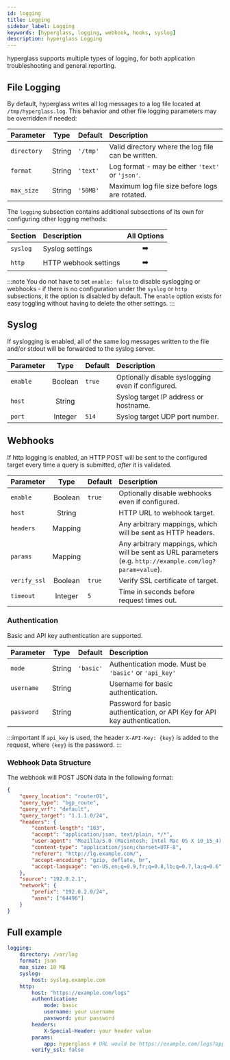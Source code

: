 ```yaml
---
id: logging
title: Logging
sidebar_label: Logging
keywords: [hyperglass, logging, webhook, hooks, syslog]
description: hyperglass Logging
---
```


hyperglass supports multiple types of logging, for both application troubleshooting and general reporting.

## File Logging

By default, hyperglass writes all log messages to a log file located at `/tmp/hyperglass.log`. This behavior and other file logging parameters may be overridden if needed:

| Parameter   |  Type  | Default  | Description                                        |
| :---------- | :----: | :------- | :------------------------------------------------- |
| `directory` | String | `'/tmp'` | Valid directory where the log file can be written. |
| `format`    | String | `'text'` | Log format - may be either `'text'` or `'json'`.   |
| `max_size`  | String | `'50MB'` | Maximum log file size before logs are rotated.     |

The `logging` subsection contains additional subsections of its own for configuring other logging methods:

| Section  | Description           |              All Options               |
| :------- | :-------------------- | :------------------------------------: |
| `syslog` | Syslog settings       |  <PageLink to="#syslog">➡️</PageLink>  |
| `http`   | HTTP webhook settings | <PageLink to="#webhooks">➡️</PageLink> |

:::note
You do not have to set `enable: false` to disable syslogging or webhooks - if there is no configuration under the `syslog` or `http` subsections, it the option is disabled by default. The `enable` option exists for easy toggling without having to delete the other settings.
:::

## Syslog

If syslogging is enabled, all of the same log messages written to the file and/or stdout will be forwarded to the syslog server.

| Parameter |  Type   | Default | Description                                       |
| :-------- | :-----: | :------ | :------------------------------------------------ |
| `enable`  | Boolean | `true`  | Optionally disable syslogging even if configured. |
| `host`    | String  |         | Syslog target IP address or hostname.             |
| `port`    | Integer | `514`   | Syslog target UDP port number.                    |

## Webhooks

If http logging is enabled, an HTTP POST will be sent to the configured target every time a query is submitted, _after_ it is validated.

| Parameter    |  Type   | Default | Description                                                                                               |
| :----------- | :-----: | :------ | :-------------------------------------------------------------------------------------------------------- |
| `enable`     | Boolean | `true`  | Optionally disable webhooks even if configured.                                                           |
| `host`       | String  |         | HTTP URL to webhook target.                                                                               |
| `headers`    | Mapping |         | Any arbitrary mappings, which will be sent as HTTP headers.                                               |
| `params`     | Mapping |         | Any arbitrary mappings, which will be sent as URL parameters (e.g. `http://example.com/log?param=value`). |
| `verify_ssl` | Boolean | `true`  | Verify SSL certificate of target.                                                                         |
| `timeout`    | Integer | `5`     | Time in seconds before request times out.                                                                 |

### Authentication

Basic and API key authentication are supported.

| Parameter  |  Type  | Default   | Description                                                               |
| :--------- | :----: | :-------- | :------------------------------------------------------------------------ |
| `mode`     | String | `'basic'` | Authentication mode. Must be `'basic'` or `'api_key'`                     |
| `username` | String |           | Username for basic authentication.                                        |
| `password` | String |           | Password for basic authentication, or API Key for API key authentication. |

:::important
If `api_key` is used, the header `X-API-Key: {key}` is added to the request, where `{key}` is the password.
:::

### Webhook Data Structure

The webhook will POST JSON data in the following format:

```json
{
    "query_location": "router01",
    "query_type": "bgp_route",
    "query_vrf": "default",
    "query_target": "1.1.1.0/24",
    "headers": {
        "content-length": "103",
        "accept": "application/json, text/plain, */*",
        "user-agent": "Mozilla/5.0 (Macintosh; Intel Mac OS X 10_15_4) AppleWebKit/537.36 (KHTML, like Gecko) Chrome/80.0.3987.163 Safari/537.36",
        "content-type": "application/json;charset=UTF-8",
        "referer": "http://lg.example.com/",
        "accept-encoding": "gzip, deflate, br",
        "accept-language": "en-US,en;q=0.9,fr;q=0.8,lb;q=0.7,la;q=0.6"
    },
    "source": "192.0.2.1",
    "network": {
        "prefix": "192.0.2.0/24",
        "asns": ["64496"]
    }
}
```

## Full example

```yaml
logging:
    directory: /var/log
    format: json
    max_size: 10 MB
    syslog:
        host: syslog.example.com
    http:
        host: "https://example.com/logs"
        authentication:
            mode: basic
            username: your username
            password: your password
        headers:
            X-Special-Header: your header value
        params:
            app: hyperglass # URL would be https://example.com/logs?app=hyperglass
        verify_ssl: false
```
